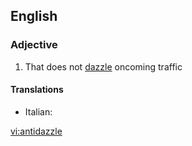 ==English==

===Adjective===
{{en-adj|-}}

# {{context|of car headlights|lang=en}} That does not [[dazzle]] oncoming traffic

====Translations====
{{trans-top|that does not dazzle}}
* Italian: {{t|it|anabbagliante}}
{{trans-mid}}
{{trans-bottom}}

[[vi:antidazzle]]